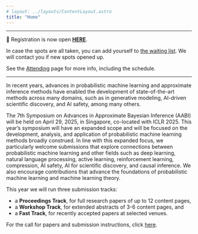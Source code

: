 ```yaml
---
# layout: ../layouts/ContentLayout.astro
title: "Home"
---
```



---

📢 Registration is now open [**HERE**](https://lu.ma/5syzr79m).

In case the spots are all taken, you can add yourself to [the waiting list](https://forms.gle/Xzm1a8XNheGDHCZPA).
We will contact you if new spots opened up.

See the [Attending](/schedule) page for more info, including the schedule.

---

In recent years, advances in probabilistic machine learning and approximate inference methods have enabled the development of state-of-the-art methods across many domains, such as in generative modeling, AI-driven scientific discovery, and AI safety, among many others.

The 7th Symposium on Advances in Approximate Bayesian Inference (AABI) will be held on April 29, 2025, in Singapore, co-located with ICLR 2025.
This year’s symposium will have an expanded scope and will be focused on the development, analysis, and application of probabilistic machine learning methods broadly construed.
In line with this expanded focus, we particularly welcome submissions that explore connections between probabilistic machine learning and other fields such as deep learning, natural language processing, active learning, reinforcement learning, compression, AI safety, AI for scientific discovery, and causal inference.
We also encourage contributions that advance the foundations of probabilistic machine learning and machine learning theory.

This year we will run three submission tracks:

- a **Proceedings Track**, for full research papers of up to 12 content pages,
- a **Workshop Track**, for extended abstracts of 3-6 content pages, and
- a **Fast Track**, for recently accepted papers at selected venues.

For the call for papers and submission instructions, click [here](/call).
